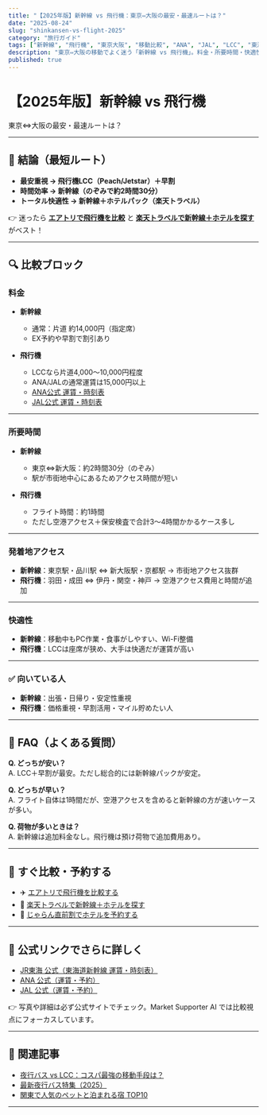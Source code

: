 ```yaml
---
title: "【2025年版】新幹線 vs 飛行機：東京⇔大阪の最安・最速ルートは？"
date: "2025-08-24"
slug: "shinkansen-vs-flight-2025"
category: "旅行ガイド"
tags: ["新幹線", "飛行機", "東京大阪", "移動比較", "ANA", "JAL", "LCC", "東海道新幹線"]
description: "東京⇔大阪の移動でよく迷う「新幹線 vs 飛行機」。料金・所要時間・快適性・アクセスを徹底比較し、公式情報＋アフィリエイト導線付きで最適な選び方を紹介。"
published: true
---
```


# 【2025年版】新幹線 vs 飛行機  
東京⇔大阪の最安・最速ルートは？

---

## 🎯 結論（最短ルート）
- **最安重視 → 飛行機LCC（Peach/Jetstar）＋早割**  
- **時間効率 → 新幹線（のぞみで約2時間30分）**  
- **トータル快適性 → 新幹線＋ホテルパック（楽天トラベル）**  

👉 迷ったら [**エアトリで飛行機を比較**](/api/go/airtrip) と [**楽天トラベルで新幹線＋ホテルを探す**](/api/go/rakuten-travel) がベスト！

---

## 🔍 比較ブロック

### 料金
- **新幹線**  
  - 通常：片道 約14,000円（指定席）  
  - EX予約や早割で割引あり  
  

- **飛行機**  
  - LCCなら片道4,000〜10,000円程度  
  - ANA/JALの通常運賃は15,000円以上  
  - [ANA公式 運賃・時刻表](https://www.ana.co.jp/)  
  - [JAL公式 運賃・時刻表](https://www.jal.co.jp/)  

---

### 所要時間
- **新幹線**  
  - 東京⇔新大阪：約2時間30分（のぞみ）  
  - 駅が市街地中心にあるためアクセス時間が短い  

- **飛行機**  
  - フライト時間：約1時間  
  - ただし空港アクセス＋保安検査で合計3〜4時間かかるケース多し  

---

### 発着地アクセス
- **新幹線**：東京駅・品川駅 ⇔ 新大阪駅・京都駅 → 市街地アクセス抜群  
- **飛行機**：羽田・成田 ⇔ 伊丹・関空・神戸 → 空港アクセス費用と時間が追加  

---

### 快適性
- **新幹線**：移動中もPC作業・食事がしやすい、Wi-Fi整備  
- **飛行機**：LCCは座席が狭め、大手は快適だが運賃が高い  

---

### ✅ 向いている人
- **新幹線**：出張・日帰り・安定性重視  
- **飛行機**：価格重視・早割活用・マイル貯めたい人  

---

## 📌 FAQ（よくある質問）

**Q. どっちが安い？**  
A. LCC＋早割が最安。ただし総合的には新幹線パックが安定。  

**Q. どっちが早い？**  
A. フライト自体は1時間だが、空港アクセスを含めると新幹線の方が速いケースが多い。  

**Q. 荷物が多いときは？**  
A. 新幹線は追加料金なし。飛行機は預け荷物で追加費用あり。  

---

## 🚀 すぐ比較・予約する
- ✈️ [エアトリで飛行機を比較する](/api/go/airtrip)  
- 🚅 [楽天トラベルで新幹線＋ホテルを探す](/api/go/rakuten-travel)  
- 🔖 [じゃらん直前割でホテルを予約する](/api/go/jalan)  

---

## 📸 公式リンクでさらに詳しく
- [JR東海 公式（東海道新幹線 運賃・時刻表）](https://railway.jr-central.co.jp/ticket/)  
- [ANA 公式（運賃・予約）](https://www.ana.co.jp/)  
- [JAL 公式（運賃・予約）](https://www.jal.co.jp/)  

👉 写真や詳細は必ず公式サイトでチェック。Market Supporter AI では比較視点にフォーカスしています。  

---

## 🔗 関連記事
- [夜行バス vs LCC：コスパ最強の移動手段は？](/travel/nightbus-vs-lcc-2025)  
- [最新夜行バス特集（2025）](/travel/nightbus-special-2025)  
- [関東で人気のペットと泊まれる宿 TOP10](/travel/pet-friendly-hotels-kanto-2025)  


---
